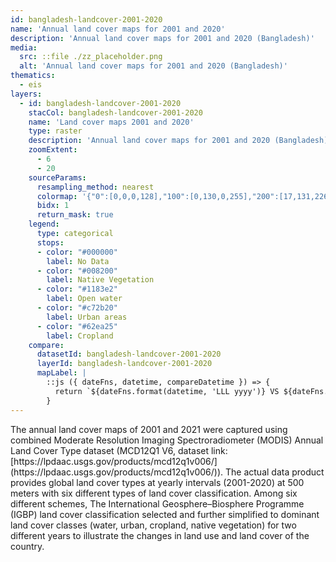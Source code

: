 ```yaml
---
id: bangladesh-landcover-2001-2020
name: 'Annual land cover maps for 2001 and 2020'
description: 'Annual land cover maps for 2001 and 2020 (Bangladesh)'
media:
  src: ::file ./zz_placeholder.png
  alt: 'Annual land cover maps for 2001 and 2020 (Bangladesh)'
thematics:
  - eis
layers:
  - id: bangladesh-landcover-2001-2020
    stacCol: bangladesh-landcover-2001-2020
    name: 'Land cover maps 2001 and 2020'
    type: raster
    description: 'Annual land cover maps for 2001 and 2020 (Bangladesh)'
    zoomExtent:
      - 6
      - 20
    sourceParams:
      resampling_method: nearest
      colormap: '{"0":[0,0,0,128],"100":[0,130,0,255],"200":[17,131,226,255],"300":[199,43,32,255],"400":[98,234,37,255]}'
      bidx: 1
      return_mask: true
    legend:
      type: categorical
      stops:
      - color: "#000000"
        label: No Data
      - color: "#008200"
        label: Native Vegetation
      - color: "#1183e2"
        label: Open water
      - color: "#c72b20"
        label: Urban areas
      - color: "#62ea25"
        label: Cropland
    compare:
      datasetId: bangladesh-landcover-2001-2020
      layerId: bangladesh-landcover-2001-2020
      mapLabel: |
        ::js ({ dateFns, datetime, compareDatetime }) => {
          return `${dateFns.format(datetime, 'LLL yyyy')} VS ${dateFns.format(compareDatetime, 'LLL yyyy')}`;
        }
---
```


<Block>
<Prose>
The annual land cover maps of 2001 and 2021 were captured using combined
Moderate Resolution Imaging Spectroradiometer (MODIS) Annual Land Cover Type
dataset (MCD12Q1 V6, dataset link:
[https://lpdaac.usgs.gov/products/mcd12q1v006/](https://lpdaac.usgs.gov/products/mcd12q1v006/)).
The actual data product provides global land cover types at yearly intervals
(2001-2020) at 500 meters with six different types of land cover
classification. Among six different schemes, The International
Geosphere–Biosphere Programme (IGBP) land cover classification selected and
further simplified to dominant land cover classes (water, urban, cropland,
native vegetation) for two different years to illustrate the changes in land
use and land cover of the country.
</Prose>
</Block>
